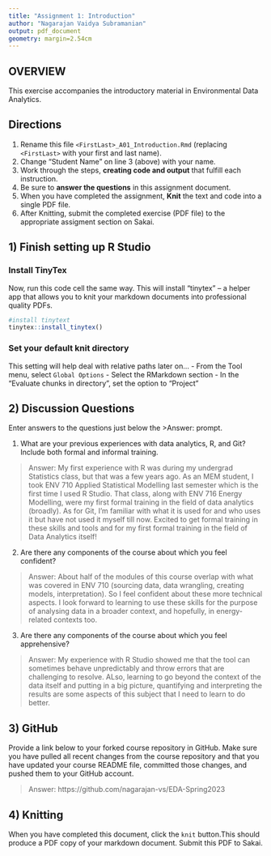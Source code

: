 ```yaml
---
title: "Assignment 1: Introduction"
author: "Nagarajan Vaidya Subramanian"
output: pdf_document
geometry: margin=2.54cm
---
```


## OVERVIEW

This exercise accompanies the introductory material in Environmental Data Analytics. 

## Directions
1.  Rename this file `<FirstLast>_A01_Introduction.Rmd` (replacing `<FirstLast>` with your first and last name).
2.  Change "Student Name" on line 3 (above) with your name.
3.  Work through the steps, **creating code and output** that fulfill each instruction.
4.  Be sure to **answer the questions** in this assignment document.
5.  When you have completed the assignment, **Knit** the text and code into a single PDF file.
6.  After Knitting, submit the completed exercise (PDF file) to the appropriate assigment section on Sakai.


## 1) Finish setting up R Studio

### Install TinyTex
Now, run this code cell the same way. This will install "tinytex" -- a helper app that allows you to knit your markdown documents into professional quality PDFs.
```r
#install tinytext
tinytex::install_tinytex()
```

### Set your default knit directory
This setting will help deal with relative paths later on...
 - From the Tool menu, select `Global Options`
 - Select the RMarkdown section
 - In the "Evaluate chunks in directory", set the option to "Project"


## 2) Discussion Questions
Enter answers to the questions just below the >Answer: prompt.

1. What are your previous experiences with data analytics, R, and Git? Include both formal and informal training.

> Answer: My first experience with R was during my undergrad Statistics class, but that was a few years ago. As an MEM student, I took ENV 710 Applied Statistical Modelling last semester which is the first time I used R Studio. That class, along with ENV 716 Energy Modelling, were my first formal training in the field of data analytics (broadly). As for Git, I'm familiar with what it is used for and who uses it but have not used it myself till now. Excited to get formal training in these skills and tools and for my first formal training in the field of Data Analytics itself!

2. Are there any components of the course about which you feel confident?

> Answer: About half of the modules of this course overlap with what was covered in ENV 710 (sourcing data, data wrangling, creating models, interpretation). So I feel confident about these more technical aspects. I look forward to learning to use these skills for the purpose of analysing data in a broader context, and hopefully, in energy-related contexts too.

3. Are there any components of the course about which you feel apprehensive?

> Answer: My experience with R Studio showed me that the tool can sometimes behave unpredictably and throw errors that are challenging to resolve. ALso, learning to go beyond the context of the data itself and putting in a big picture, quantifying and interpreting the results are some aspects of this subject that I need to learn to do better.


## 3) GitHub

Provide a link below to your forked course repository in GitHub. Make sure you have pulled all recent changes from the course repository and that you have updated your course README file, committed those changes, and pushed them to your GitHub account. 

> Answer: https://github.com/nagarajan-vs/EDA-Spring2023

## 4) Knitting
When you have completed this document, click the `knit` button.This should produce a PDF copy of your markdown document. Submit this PDF to Sakai. 
